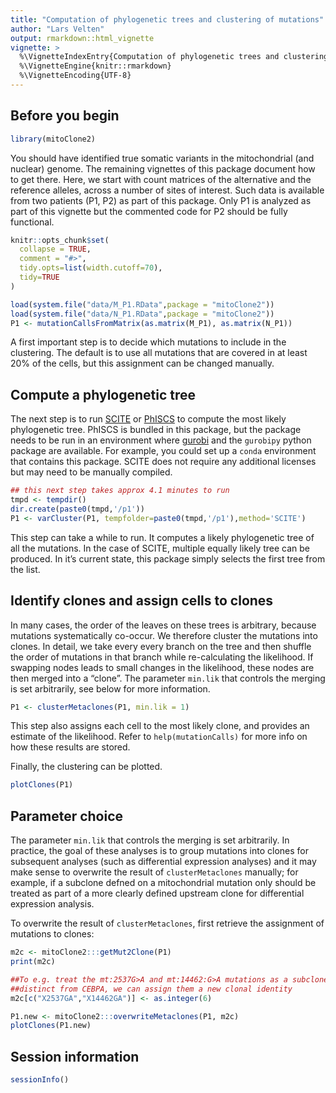 ```yaml
---
title: "Computation of phylogenetic trees and clustering of mutations"
author: "Lars Velten"
output: rmarkdown::html_vignette
vignette: >
  %\VignetteIndexEntry{Computation of phylogenetic trees and clustering of mutations}
  %\VignetteEngine{knitr::rmarkdown}
  %\VignetteEncoding{UTF-8}
---
```


## Before you begin
```r
library(mitoClone2)
```

You should have identified true somatic variants in the mitochondrial
(and nuclear) genome. The remaining vignettes of this package document
how to get there. Here, we start with count matrices of the alternative
and the reference alleles, across a number of sites of interest. Such
data is available from two patients (P1, P2) as part of this package.
Only P1 is analyzed as part of this vignette but the commented code
for P2 should be fully functional.

```r
knitr::opts_chunk$set(
  collapse = TRUE,
  comment = "#>",
  tidy.opts=list(width.cutoff=70),
  tidy=TRUE
)
```

```r
load(system.file("data/M_P1.RData",package = "mitoClone2"))
load(system.file("data/N_P1.RData",package = "mitoClone2"))
P1 <- mutationCallsFromMatrix(as.matrix(M_P1), as.matrix(N_P1))
```

A first important step is to decide which mutations to include in the
clustering. The default is to use all mutations that are covered in at
least 20% of the cells, but this assignment can be changed manually.


## Compute a phylogenetic tree

The next step is to run [SCITE](https://github.com/cbg-ethz/SCITE) or
[PhISCS](https://github.com/sfu-compbio/PhISCS) to compute the most likely
phylogenetic tree. PhISCS is bundled in this package, but the package needs
to be run in an environment where [gurobi](https://www.gurobi.com) and the
`gurobipy` python package are available. For example, you could set up a
`conda` environment that contains this package. SCITE does not require any
additional licenses but may need to be manually compiled.

```r
## this next step takes approx 4.1 minutes to run
tmpd <- tempdir()
dir.create(paste0(tmpd,'/p1'))
P1 <- varCluster(P1, tempfolder=paste0(tmpd,'/p1'),method='SCITE')
```

This step can take a while to run. It computes a likely phylogenetic tree of
all the mutations. In the case of SCITE, multiple equally likely tree can be
produced. In it's current state, this package simply selects the first tree
from the list.

## Identify clones and assign cells to clones

In many cases, the order of the leaves on these trees is arbitrary, because
mutations systematically co-occur. We  therefore cluster the mutations into
clones. In detail, we take every every branch on the tree and then shuffle
the order of mutations in that branch while re-calculating the likelihood.
If swapping nodes leads to small changes in the likelihood, these nodes
are then merged into a "clone". The parameter `min.lik` that controls
the merging is set arbitrarily, see below for more information. 

```r
P1 <- clusterMetaclones(P1, min.lik = 1)
```

This step also assigns each cell to the most likely clone, and provides an
estimate of the likelihood. Refer to `help(mutationCalls)` for more info
on how these results are stored.

Finally, the clustering can be plotted.

```r
plotClones(P1)
```

## Parameter choice

The parameter `min.lik` that controls the merging is set arbitrarily. In
practice, the goal of these analyses is to group mutations into clones
for subsequent analyses (such as differential expression analyses) and
it may make sense to overwrite the result of `clusterMetaclones` manually;
for example, if a subclone defned on a mitochondrial mutation only should
be treated as part of a more clearly defined upstream clone for
differential expression analysis.

To overwrite the result of `clusterMetaclones`, first retrieve the
assignment of mutations to clones:
```r
m2c <- mitoClone2:::getMut2Clone(P1)
print(m2c)

##To e.g. treat the mt:2537G>A and mt:14462:G>A mutations as a subclone
##distinct from CEBPA, we can assign them a new clonal identity
m2c[c("X2537GA","X14462GA")] <- as.integer(6)

P1.new <- mitoClone2:::overwriteMetaclones(P1, m2c)
plotClones(P1.new)
```

## Session information
```r
sessionInfo()
```